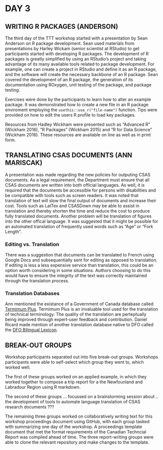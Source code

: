 # DAY 3

## WRITING **R** PACKAGES (ANDERSON)

The third day of the TTT workshop started with a presentation by Sean Anderson on R package development.
Sean used materials from presentations by Harley Wickam (senior scientist at RStudio) to get participants started with developing R packages.
The development of R packages is greatly simplified by using an RStudio's project and taking advantage of its many available tools related to package development.
For example, one can create a project in RStudio and define it as an R package, and the software will create the necessary backbone of an R package.
Sean covered the development of an R package, the generation of its documentation using ROxygen, unit testing of the package, and package testing.

Exercises were done by the participants to learn how to alter an example package.
It was demonstrated how to create a new file in an R package enviroment employing the `usethis::use_r("file-name")` function.
Tips were provided on how to edit the users R profile to load key packages.

Resources from Hadley Wickham were presented such as "Advanced R" (Wickham 2016), "R Packages" (Wickham 2015) and "R for Data Science" (Wickham 2016).
These resources are available on line as well as in print form.

## TRANSLATING CSAS DOCUMENTS (ANN MARISCAK)

A presentation was made regarding the new policies for outputing CSAS documents.
As a legal requirement, the Department must ensure that all CSAS documents are written into both official languages.
As well, it is required that the documents be accessible for persons with disabilities and be compatible with tools such as screen readers.
It was noted that translation of text will slow the final output of documents and increase their cost.
Tools such as LatTex and CSASDown may be able to assist in translation and thereby shorten the time and reduce the cost to produce fully translated documents.
Another problem will be translation of figures into the other offical language.
It was suggested that it might be possible for an automated translation of frequently used words such as "Age" or "Fork Length".

### Editing vs. Translation

There was a suggestion that documents can be translated to French using Google Docs and subsequentially sent for editing as opposed to translation.
If editing is less a less expensive service than translation, this could be an option worth considering in some situations.
Authors choosing to do this would have to ensure the integrity of the text was correctly maintained through the translation process.

### Translation Databases

Ann mentioned the existance of a Government of Canada database called [Termimum Plus](https://www.btb.termiumplus.gc.ca/tpv2alpha/alpha-eng.html?lang=eng).
Termimum Plus is an invaluable tool used for the translation of technical terminology.
The quality of the translation are perteptually being improved through expert-user feedback and contribution.
Daniel Ricard made mention of another translation database native to DFO called the [DFO Bilingual Lexicon](http://address-needed.com).

## BREAK-OUT GROUPS

Workshop participants separated out into five break-out groups.  Workshops participants were able to self-select which group they went to, which worked well.

The first of these groups worked on an applied example, in which they worked together to compose a trip report for a the Newfounland and Labradour Region using R markdown.

The second of these groups ... focussed on a brainstorming session about .. the development of tools to automate language translation of CSAS research documents ???

The remaining three groups worked on collaboratively writing text for this workshop proceedings document using GitHub, with each group tasked with summarizing one day of the workshop.
A proceedings template document that met the format requirements of the Canadian Techncial Report was compiled ahead of time.
The three report-writing groups were able to clone the relevant repository and make changes to the template.
